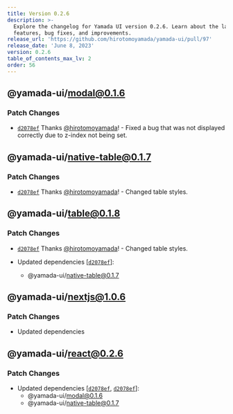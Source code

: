 ```yaml
---
title: Version 0.2.6
description: >-
  Explore the changelog for Yamada UI version 0.2.6. Learn about the latest
  features, bug fixes, and improvements.
release_url: 'https://github.com/hirotomoyamada/yamada-ui/pull/97'
release_date: 'June 8, 2023'
version: 0.2.6
table_of_contents_max_lv: 2
order: 56
---
```


## @yamada-ui/modal@0.1.6

### Patch Changes

- [`d2078ef`](https://github.com/hirotomoyamada/yamada-ui/commit/d2078efcac8ca73fba013b3453adf4e62cdd763f) Thanks [@hirotomoyamada](https://github.com/hirotomoyamada)! - Fixed a bug that was not displayed correctly due to z-index not being set.

## @yamada-ui/native-table@0.1.7

### Patch Changes

- [`d2078ef`](https://github.com/hirotomoyamada/yamada-ui/commit/d2078efcac8ca73fba013b3453adf4e62cdd763f) Thanks [@hirotomoyamada](https://github.com/hirotomoyamada)! - Changed table styles.

## @yamada-ui/table@0.1.8

### Patch Changes

- [`d2078ef`](https://github.com/hirotomoyamada/yamada-ui/commit/d2078efcac8ca73fba013b3453adf4e62cdd763f) Thanks [@hirotomoyamada](https://github.com/hirotomoyamada)! - Changed table styles.

- Updated dependencies \[[`d2078ef`](https://github.com/hirotomoyamada/yamada-ui/commit/d2078efcac8ca73fba013b3453adf4e62cdd763f)]:
  - @yamada-ui/native-table@0.1.7

## @yamada-ui/nextjs@1.0.6

### Patch Changes

- Updated dependencies

## @yamada-ui/react@0.2.6

### Patch Changes

- Updated dependencies \[[`d2078ef`](https://github.com/hirotomoyamada/yamada-ui/commit/d2078efcac8ca73fba013b3453adf4e62cdd763f), [`d2078ef`](https://github.com/hirotomoyamada/yamada-ui/commit/d2078efcac8ca73fba013b3453adf4e62cdd763f)]:
  - @yamada-ui/modal@0.1.6
  - @yamada-ui/native-table@0.1.7
